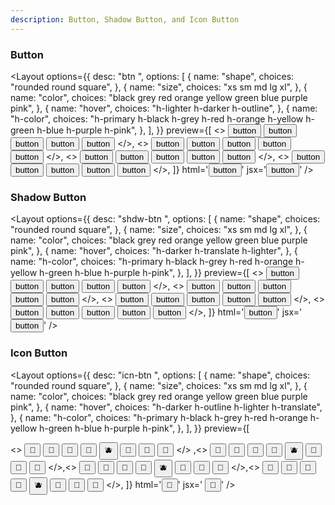 ```yaml
---
description: Button, Shadow Button, and Icon Button
---
```



### Button

<Layout
  options={{
    desc: "btn <shape> <size> <color> <hover> <hover color>",
    options: [
      {
        name: "shape",
        choices: "rounded round square",
      },
      {
        name: "size",
        choices: "xs sm md lg xl",
      },
      {
        name: "color",
        choices: "black grey red orange yellow green blue purple pink",
      },
      {
        name: "hover",
        choices: "h-lighter h-darker h-outline",
      },
      {
        name: "h-color",
        choices:
          "h-primary h-black h-grey h-red h-orange h-yellow h-green h-blue h-purple h-pink",
      },
    ],
  }}
  preview={[
    <>
      <button class="btn square xs h-lighter">button</button>
      <button class="btn square sm h-lighter">button</button>
      <button class="btn square md h-lighter">button</button>
      <button class="btn square lg h-lighter">button</button>
      <button class="btn square xl h-lighter">button</button>
    </>,
    <>
      <button class="btn rounded xs h-darker">button</button>
      <button class="btn rounded sm h-darker">button</button>
      <button class="btn rounded md h-darker">button</button>
      <button class="btn rounded lg h-darker">button</button>
      <button class="btn rounded xl h-darker">button</button>
    </>,
    <>
      <button class="btn round xs h-outline">button</button>
      <button class="btn round sm h-outline">button</button>
      <button class="btn round md h-outline">button</button>
      <button class="btn round lg h-outline">button</button>
      <button class="btn round xl h-outline">button</button>
    </>,
    <>
      <button class="btn round xs black h-grey">button</button>
      <button class="btn round sm blue h-yellow">button</button>
      <button class="btn round md red h-orange">button</button>
      <button class="btn round lg pink h-green">button</button>
      <button class="btn round xl purple h-primary">button</button>
    </>,
  ]}
  html='<button class="btn rounded md h-darker">button</button>'
  jsx='<button className="btn round md h-outline">button</button>'
/>

### Shadow Button

<Layout
  options={{
    desc: "shdw-btn <shape> <size> <color> <hover> <hover color>",
    options: [
      {
        name: "shape",
        choices: "rounded round square",
      },
      {
        name: "size",
        choices: "xs sm md lg xl",
      },
      {
        name: "color",
        choices: "black grey red orange yellow green blue purple pink",
      },
      {
        name: "hover",
        choices: "h-darker h-translate h-lighter",
      },
      {
        name: "h-color",
        choices:
          "h-primary h-black h-grey h-red h-orange h-yellow h-green h-blue h-purple h-pink",
      },
    ],
  }}
  preview={[
    <>
      <button class="shdw-btn rounded xs h-darker">button</button>
      <button class="shdw-btn rounded sm h-darker">button</button>
      <button class="shdw-btn rounded md h-darker">button</button>
      <button class="shdw-btn rounded lg h-darker">button</button>
      <button class="shdw-btn rounded xl h-darker">button</button>
    </>,
    <>
      <button class="shdw-btn round xs h-translate">button</button>
      <button class="shdw-btn round sm h-translate">button</button>
      <button class="shdw-btn round md h-translate">button</button>
      <button class="shdw-btn round lg h-translate">button</button>
      <button class="shdw-btn round xl h-translate">button</button>
    </>,
    <>
      <button class="shdw-btn square xs h-lighter">button</button>
      <button class="shdw-btn square sm h-lighter">button</button>
      <button class="shdw-btn square md h-lighter">button</button>
      <button class="shdw-btn square lg h-lighter">button</button>
      <button class="shdw-btn square xl h-lighter">button</button>
    </>,
    <>
      <button class="shdw-btn square xs black h-grey h-translate">
        button
      </button>
      <button class="shdw-btn square sm orange h-red h-translate">
        button
      </button>
      <button class="shdw-btn square md green h-yellow h-translate">
        button
      </button>
      <button class="shdw-btn square lg blue h-primary h-translate">
        button
      </button>
      <button class="shdw-btn square xl pink h-purple h-translate">
        button
      </button>
    </>,
  ]}
  html='<button class="shdw-btn rounded md h-darker">button</button>'
  jsx='<button className="shdw-btn round md h-translate">button</button>'
/>

### Icon Button

<Layout
  options={{
    desc: "icn-btn <shape> <size> <hover> <color> <hover color>",
    options: [
      {
        name: "shape",
        choices: "rounded round square",
      },
      {
        name: "size",
        choices: "xs sm md lg xl",
      },
      {
        name: "color",
        choices: "black grey red orange yellow green blue purple pink",
      },
      {
        name: "hover",
        choices: "h-darker h-outline h-lighter h-translate",
      },
      {
        name: "h-color",
        choices:
          "h-primary h-black h-grey h-red h-orange h-yellow h-green h-blue h-purple h-pink",
      },
    ],
}}
preview={[

<>
  <button class="icn-btn rounded xs h-darker red">🍓</button>
  <button class="icn-btn rounded sm h-darker orange">🍊</button>
  <button class="icn-btn rounded md h-darker yellow">🍋</button>
  <button class="icn-btn rounded md h-darker green">🍐</button>
  <button class="icn-btn rounded md h-darker blue">🫐</button>
  <button class="icn-btn rounded lg h-darker purple">🍍</button>
  <button class="icn-btn rounded xl h-darker pink">🍉</button>
  <button class="icn-btn rounded xl h-darker grey">🥥</button>
</>
,<>
  <button class="icn-btn round xs h-outline red">🍓</button>
  <button class="icn-btn round sm h-outline orange">🍊</button>
  <button class="icn-btn round md h-outline yellow">🍋</button>
  <button class="icn-btn round md h-outline green">🍐</button>
  <button class="icn-btn round md h-outline blue">🫐</button>
  <button class="icn-btn round lg h-outline purple">🍍</button>
  <button class="icn-btn round xl h-outline pink">🍉</button>
  <button class="icn-btn round xl h-outline grey">🥥</button>
</>,<>
  <button class="icn-btn square xs h-lighter red">🍓</button>
  <button class="icn-btn square sm h-lighter orange">🍊</button>
  <button class="icn-btn square md h-lighter yellow">🍋</button>
  <button class="icn-btn square md h-lighter green">🍐</button>
  <button class="icn-btn square md h-lighter blue">🫐</button>
  <button class="icn-btn square lg h-lighter purple">🍍</button>
  <button class="icn-btn square xl h-lighter pink">🍉</button>
  <button class="icn-btn square xl h-lighter grey">🥥</button>
</>,<>
  <button class="icn-btn square xs h-translate red">🍓</button>
  <button class="icn-btn square sm h-translate orange">🍊</button>
  <button class="icn-btn square md h-translate yellow">🍋</button>
  <button class="icn-btn square md h-translate green">🍐</button>
  <button class="icn-btn square md h-translate blue">🫐</button>
  <button class="icn-btn square lg h-translate purple">🍍</button>
  <button class="icn-btn square xl h-translate pink">🍉</button>
  <button class="icn-btn square xl h-translate grey">🥥</button>
</>, ]} html='<button class="icn-btn rounded md h-outline red">🍒</button>' jsx='
<button className="icn-btn round md h-translate green">🥝</button>' />
